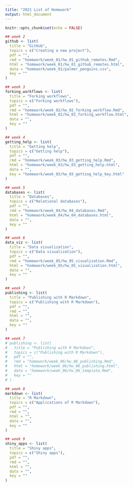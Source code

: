 ```yaml
---
title: "2021 List of Homework"
output: html_document
---
```


```r
knitr::opts_chunk$set(echo = FALSE)
```

```r
## week 2
github <- list(
  title = "GitHub",
  topics = c("Creating a new project"),
  pdf = "",
  rmd = "homework/week_01/hw_01_github_remotes.Rmd",
  html = "homework/week_01/hw_01_github_remotes.html",
  data = "homework/week_01/palmer_penguins.csv",
  key = ""
)

## week 3
forking_workflows <- list(
  title = "Forking workflows",
  topics = c("Forking workflows"),
  pdf = "",
  rmd = "homework/week_02/hw_02_forking_workflow.Rmd",
  html = "homework/week_02/hw_02_forking_workflow.html",
  data = "",
  key = ""
)

## week 4
getting_help <- list(
  title = "Getting help",
  topics = c("Getting help"),
  pdf = "",
  rmd = "homework/week_03/hw_03_getting_help.Rmd",
  html = "homework/week_03/hw_03_getting_help.html",
  data = "",
  key = "homework/week_03/hw_03_getting_help_key.html"
)

## week 5
databases <- list(
  title = "Databases",
  topics = c("Relational databases"),
  pdf = "",
  rmd = "homework/week_04/hw_04_databases.Rmd",
  html = "homework/week_04/hw_04_databases.html",
  data = "",
  key = ""
)

## week 6
data_viz <- list(
  title = "Data visualization",
  topics = c("Data visualization"),
  pdf = "",
  rmd = "homework/week_05/hw_05_visualization.Rmd",
  html = "homework/week_05/hw_05_visualization.html",
  data = "",
  key = ""
)

## week 7
publishing <- list(
  title = "Publishing with R Markdown",
  topics = c("Publishing with R Markdown"),
  pdf = "",
  rmd = "",
  html = "",
  data = "",
  key = ""
)

## week 7
# publishing <- list(
#   title = "Publishing with R Markdown",
#   topics = c("Publishing with R Markdown"),
#   pdf = "",
#   rmd = "homework/week_06/hw_06_publishing.Rmd",
#   html = "homework/week_06/hw_06_publishing.html",
#   data = "homework/week_06/hw_06_template.Rmd",
#   key = ""
# )

## week 8
markdown <- list(
  title = "R Markdown",
  topics = c("Applications of R Markdown"),
  pdf = "",
  rmd = "",
  html = "",
  data = "",
  key = ""
)

## week 9
shiny_apps <- list(
  title = "Shiny apps",
  topics = c("Shiny apps"),
  pdf = "",
  rmd = "",
  html = "",
  data = "",
  key = ""
)
```

